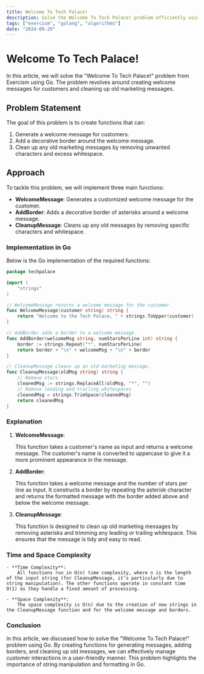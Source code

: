 ```yaml
---
title: Welcome To Tech Palace!
description: Solve the Welcome To Tech Palace! problem efficiently using Go.
tags: ["exercism", "golang", "algorithms"]
date: "2024-09-29"
---
```


# Welcome To Tech Palace!

In this article, we will solve the "Welcome To Tech Palace!" problem from Exercism using Go. The problem revolves around creating welcome messages for customers and cleaning up old marketing messages.

## Problem Statement

The goal of this problem is to create functions that can:
1. Generate a welcome message for customers.
2. Add a decorative border around the welcome message.
3. Clean up any old marketing messages by removing unwanted characters and excess whitespace.

## Approach

To tackle this problem, we will implement three main functions:
- **WelcomeMessage**: Generates a customized welcome message for the customer.
- **AddBorder**: Adds a decorative border of asterisks around a welcome message.
- **CleanupMessage**: Cleans up any old messages by removing specific characters and whitespace.

### Implementation in Go

Below is the Go implementation of the required functions:

```go
package techpalace

import (
	"strings"
)

// WelcomeMessage returns a welcome message for the customer.
func WelcomeMessage(customer string) string {
	return "Welcome to the Tech Palace, " + strings.ToUpper(customer)
}

// AddBorder adds a border to a welcome message.
func AddBorder(welcomeMsg string, numStarsPerLine int) string {
	border := strings.Repeat("*", numStarsPerLine)
	return border + "\n" + welcomeMsg + "\n" + border
}

// CleanupMessage cleans up an old marketing message.
func CleanupMessage(oldMsg string) string {
	// Remove stars
	cleanedMsg := strings.ReplaceAll(oldMsg, "*", "")
	// Remove leading and trailing whitespaces
	cleanedMsg = strings.TrimSpace(cleanedMsg)
	return cleanedMsg
}
```

### Explanation

1. **WelcomeMessage**:

    This function takes a customer's name as input and returns a welcome message. The customer's name is converted to uppercase to give it a more prominent appearance in the message.

2. **AddBorder**:

    This function takes a welcome message and the number of stars per line as input. It constructs a border by repeating the asterisk character and returns the formatted message with the border added above and below the welcome message.

3. **CleanupMessage**:

    This function is designed to clean up old marketing messages by removing asterisks and trimming any leading or trailing whitespace. This ensures that the message is tidy and easy to read.


### Time and Space Complexity

    - **Time Complexity**:
        All functions run in O(n) time complexity, where n is the length of the input string (for CleanupMessage, it’s particularly due to string manipulation). The other functions operate in constant time O(1) as they handle a fixed amount of processing.

    - **Space Complexity**:
        The space complexity is O(n) due to the creation of new strings in the CleanupMessage function and for the welcome message and borders.


### Conclusion
In this article, we discussed how to solve the "Welcome To Tech Palace!" problem using Go. By creating functions for generating messages, adding borders, and cleaning up old messages, we can effectively manage customer interactions in a user-friendly manner. This problem highlights the importance of string manipulation and formatting in Go.